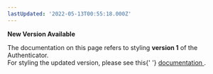 ```yaml
---
lastUpdated: '2022-05-13T00:55:18.000Z'
---
```

<Callout warning={true}>
  <b>New Version Available</b>
  <p>
    The documentation on this page refers to styling <b>version 1</b> of the
    Authenticator.
    <br />
    For styling the updated version, please see this{' '}
    <a href="https://ui.docs.amplify.aws/react/components/authenticator#styling">
      documentation
    </a>
    .
  </p>
</Callout>
